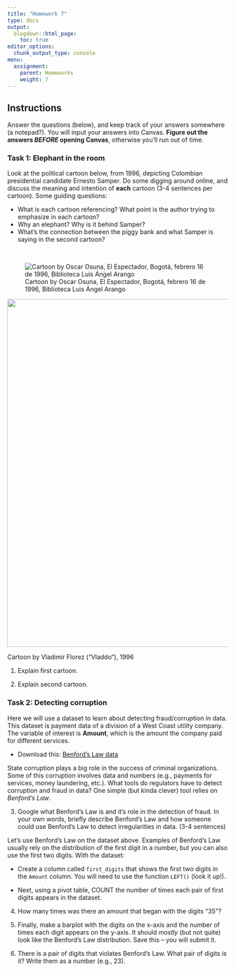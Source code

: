 ```yaml
---
title: "Homework 7"
type: docs
output:
  blogdown::html_page:
    toc: true
editor_options: 
  chunk_output_type: console
menu:
  assignment:
    parent: Homeworks
    weight: 7
---
```






## Instructions



Answer the questions (below), and keep track of your answers somewhere (a notepad?). You will input your answers into Canvas. **Figure out the answers *BEFORE* opening Canvas**, otherwise you'll run out of time. 




### Task 1: Elephant in the room


Look at the political cartoon below, from 1996, depicting Colombian presidential candidate Ernesto Samper. Do some digging around online, and discuss the meaning and intention of **each** cartoon (3-4 sentences per cartoon). Some guiding questions:

- What is each cartoon referencing? What point is the author trying to emphasize in each cartoon?
- Why an elephant? Why is it behind Samper? 
- What's the connection between the piggy bank and what Samper is saying in the second cartoon?

\

![Cartoon by Oscar Osuna, El Espectador, Bogotá, febrero 16 de 1996, Biblioteca Luis Ángel Arango](/images/samper-y-el-elefante.jpg)


<img src="/images/vladdo-samper.jpg" width="700" height="790">

Cartoon by Vladimir Florez ("Vladdo"), 1996



1. Explain first cartoon. 


2. Explain second cartoon. 



### Task 2: Detecting corruption


Here we will use a dataset to learn about detecting fraud/corruption in data. This dataset is payment data of a division of a West Coast utility company. The variable of interest is **Amount**, which is the amount the company paid for different services. 


- Download this: <i class="fas fa-download"></i> [Benford's Law data](/files/benford.csv)


State corruption plays a big role in the success of criminal organizations. Some of this corruption involves data and numbers (e.g., payments for services, money laundering, etc.). What tools do regulators have to detect corruption and fraud in data? One simple (but kinda clever) tool relies on *Benford's Law*. 


3. Google what Benford's Law is and it's role in the detection of fraud. In your own words, briefly describe Benford's Law and how someone could use Benford's Law to detect irregularities in data. (3-4 sentences)


Let's use Benford's Law on the dataset above. Examples of Benford's Law usually rely on the distribution of the first digit in a number, but you can also use the first two digits. With the dataset:

- Create a column called `first_digits` that shows the first two digits in the `Amount` column. You will need to use the function `LEFT()` (look it up!). 

- Next, using a pivot table, COUNT the number of times each pair of first digits appears in the dataset.

4. How many times was there an amount that began with the digits "35"?


5. Finally, make a barplot with the digits on the x-axis and the number of times each digit appears on the y-axis. It should *mostly* (but not quite) look like the Benford's Law distribution. Save this -- you will submit it. 


6. There is a pair of digits that violates Benford's Law. What pair of digits is it? Write them as a number (e.g., 23). 

